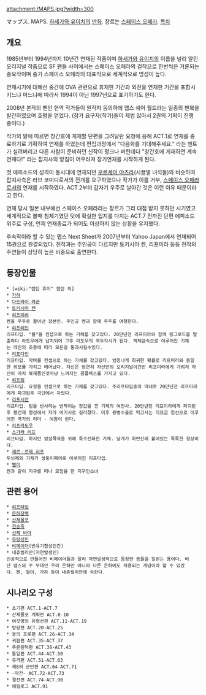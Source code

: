 attachment:/MAPS.jpg?width=300

マップス. MAPS. [[하세가와 유이치]]의 [[만화]]. 장르는 [[스페이스 오페라]]. 
[[목차]]
== 개요 ==
1985년부터 1994년까지 10년간 연재된 작품이며 [[하세가와 유이치]]의 이름을 널리 알린 오리지널 작품으로 SF 팬들 사이에서는 스페이스 오페라의 걸작으로 한번씩은 거론되는 중요작이며 중기 스페이스 오페라의 대표작으로 세계적으로 명성이 높다.

연재시기에 대해선 중간에 OVA 관련으로 휴재한 기간과 외전을 연재한 기간을 포함시키느냐 마느냐에 따라서 1994이 아닌 1997년으로 표기하기도 한다.

2008년 본작의 팬인 현역 작가들이 원작자 동의하에 맵스 쉐어 월드라는 일종의 팬북을 발간하였으며 호평을 얻었다. (참가 요구자(작가)들이 제법 많아서 2권의 기획이 진행 중이다.)

작가의 말에 따르면 창간호에 게재할 단편을 그려달란 요청에 응해 ACT.1로 연재를 종료하기로 기획하여 연재를 하였는데 편집과정에서 "다음화를 기대해주세요." 라는 멘트가 실려버리고 다른 사람이 준비하던 신작이 펑크나 버린데다 "창간호에 게재하면 계속 연재다!" 라는 잡지사의 방침이 어우러져 장기연재를 시작하게 된다.

첫 에피소드의 성격이 동시대에 연재되던 [[우르세이 야츠라]](시끌별 녀석들)와 비슷하여 잡지사측은 러브 코미디로서의 전개를 요구하였으나 작가가 이를 거부, [[스페이스 오페라]]로서의 연재를 시작하였다. ACT.2부터 갑자기 우주로 날아간 것은 이런 이유 때문이라고 한다.

연재 당시 일본 내부에선 스페이스 오페라라는 장르가 그리 대접 받지 못하던 시기였고 세계적으로 볼때 침체기였던 탓에 확실한 입지를 다지는 ACT.7 전까진 단편 에피소드 위주로 구성, 언제 연재종료가 되어도 이상하지 않는 상황을 유지했다.

후속작이라 할 수 있는 맵스 Next Sheet가 2007년부터 Yahoo Japan에서 연재되어 15권으로 완결되었다. 전작과는 주인공이 다르지만 토키시마 켄, 리프미라 등등 전작의 주연들이 상당히 높은 비중으로 출연한다. 
== 등장인물 ==
 * [wiki:"캡틴 휴이" 캡틴 히]
 * [[가하]]
 * [[다드라이 라군]]
 * [[토키시마 켄]]
 * [[리프미라]]
 켄을 우주로 끌어낸 장본인. 주인공 켄과 함께 우주를 여행한다.
 * [[리프레인]]
 리프타입. "물"을 컨셉으로 하는 기체를 갖고있다. 20만년전 리프미라와 함께 링그로드를 탈출하다 라도우에게 납치되어 그후 라도우의 꼭두각시가 된다. 액체금속으로 이루어진 기체는 레인의 조종에 따라 모든걸 통과시킬수있다.
 * [[리프다인]]
 리프타입. 악마를 컨셉으로 하는 기체를 갖고있다. 엄청나게 희귀한 확률로 리프미라와 동일한 외모를 가지고 태어났다. 자신은 엄연히 자신만의 오리지널이건만 리프미라에게 가려져 자신이 마치 복제품인것마냥 느껴지는 콤플렉스를 가지고 있다.
 * [[리프림]]
 리프타입. 요정을 컨셉으로 하는 기체를 갖고있다. 주리프타입중의 막내로 20만년전 리프미라에게 파괴된후 극단에서 자랐다.
 * [[리프시안]]
 리프타입. 빔을 반사하는 반짝이는 장갑을 낀 기체의 여전사. 20만년전 리프미라에게 파괴된후 봉건제 행성에서 자라 여기사로 길러졌다. 이후 용병수출로 먹고사는 리프급 함선으로 이루어진 국가의 리더 - 여왕이 된다.
 * [[리프라도우]]
 * [[스가라 리프]]
 리프타입. 하지만 암살목적을 위해 특수진화한 기체. 날개가 하반신에 붙어있는 독특한 형상이다.
 * [[제르ㆍ르제 리프]]
 두뇌체와 기체가 쌍둥이페어로 이루어진 리프타입.
 * [[별이]]
 켄과 같이 지구를 떠나 모험을 한 지구인소녀

== 관련 용어 ==
 * [[리프타입]]
 * [[은하장벽]]
 * [[산제물포]]
 * [[전승족]]
 * [[신제 바아]]
 * [[유랑성인]]
 * [[비메이더]](반유기합성인간)
 * 내츄럴리안(자연발생인)
 인공적으로 만들어진 비메이더들과 달리 자연발생적으로 등장한 종들을 일컫는 용어다. 비단 맵스의 주 무대인 우리 은하만 아니라 다른 은하에도 적용되는 개념이라 할 수 있겠다. 켄, 별이, 가하 등이 내츄럴리안에 속한다.

== 시나리오 구성 ==
 * 초기편 ACT.1-ACT.7 
 * 산제물포 계획편 ACT.8-10 
 * 여섯명의 유령선편 ACT.11-ACT.19 
 * 방랑편 ACT.20-ACT.25 
 * 용의 포로편 ACT.26-ACT.34 
 * 귀환편 ACT.35-ACT.37 
 * 푸른원탁편 ACT.38-ACT.43 
 * 통일편 ACT.44-ACT.50 
 * 유격편 ACT.51-ACT.63 
 * 제8의 군단편 ACT.64-ACT.71 
 * -막간- ACT.72-ACT.73 
 * 결전편 ACT.74-ACT.90 
 * 에필로그 ACT.91 
